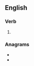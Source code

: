 ==English==

===Verb===
{{head|en|verb form}}

# {{en-third-person singular of|debrine}}

===Anagrams===
* {{l|en|inbreeds}}
* {{l|en|Serendib}}